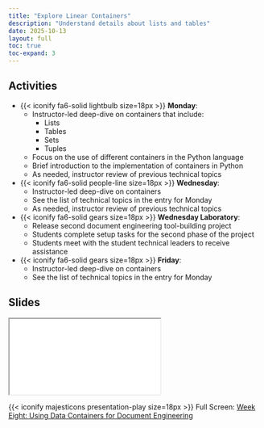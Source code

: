 ```yaml
---
title: "Explore Linear Containers"
description: "Understand details about lists and tables"
date: 2025-10-13
layout: full
toc: true
toc-expand: 3
---
```


## Activities

- {{< iconify fa6-solid lightbulb size=18px >}} **Monday**:
  - Instructor-led deep-dive on containers that include:
    - Lists
    - Tables
    - Sets
    - Tuples
  - Focus on the use of different containers in the Python language
  - Brief introduction to the implementation of containers in Python
  - As needed, instructor review of previous technical topics
- {{< iconify fa6-solid people-line size=18px >}} **Wednesday**:
  - Instructor-led deep-dive on containers
  - See the list of technical topics in the entry for Monday
  - As needed, instructor review of previous technical topics
- {{< iconify fa6-solid gears size=18px >}} **Wednesday Laboratory**:
  - Release second document engineering tool-building project
  - Students complete setup tasks for the second phase of the project
  - Students meet with the student technical leaders to receive assistance
- {{< iconify fa6-solid gears size=18px >}} **Friday**:
  - Instructor-led deep-dive on containers
  - See the list of technical topics in the entry for Monday

## Slides

```{=html}
<iframe class="slide-deck" src="../../slides/weekeight/"></iframe>
```

{{< iconify majesticons presentation-play size=18px >}} Full Screen: [Week
Eight: Using Data Containers for Document Engineering](../../slides/weekeight/)
